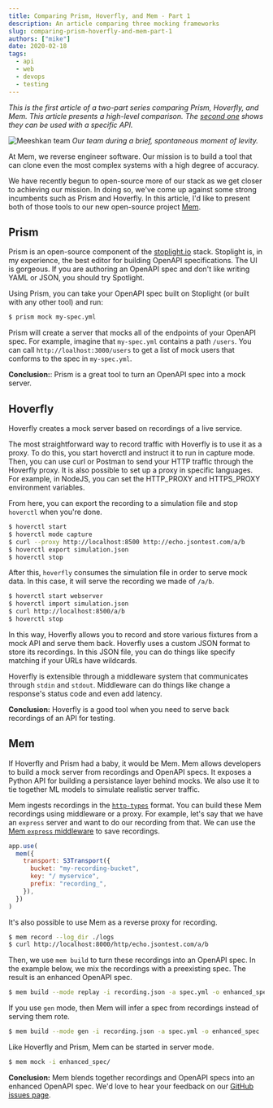 ```yaml
---
title: Comparing Prism, Hoverfly, and Mem - Part 1
description: An article comparing three mocking frameworks
slug: comparing-prism-hoverfly-and-mem-part-1
authors: ["mike"]
date: 2020-02-18
tags:
  - api
  - web
  - devops
  - testing
---
```


_This is the first article of a two-part series comparing Prism, Hoverfly, and Mem. This article presents a high-level comparison. The [second one](https://meeshkan.com/blog/comparing-prism-hoverfly-and-mem-part-2/) shows they can be used with a specific API._

![Meeshkan team](https://cdn.filestackcontent.com/AZvPNtU2oRLCcNYkJFCAAz/resize=width:1000/https://dev-to-uploads.s3.amazonaws.com/i/bni2ip09m23dml1nozod.jpg)
_Our team during a brief, spontaneous moment of levity._

At Mem, we reverse engineer software. Our mission is to build a tool that can clone even the most complex systems with a high degree of accuracy.

We have recently begun to open-source more of our stack as we get closer to achieving our mission. In doing so, we've come up against some strong incumbents such as Prism and Hoverfly. In this article, I'd like to present both of those tools to our new open-source project [Mem](https://github.com/meeshkan/mem).

## Prism

Prism is an open-source component of the [stoplight.io](https://stoplight.io) stack. Stoplight is, in my experience, the best editor for building OpenAPI specifications. The UI is gorgeous. If you are authoring an OpenAPI spec and don't like writing YAML or JSON, you should try Spotlight.

Using Prism, you can take your OpenAPI spec built on Stoplight (or built with any other tool) and run:

```bash
$ prism mock my-spec.yml
```

Prism will create a server that mocks all of the endpoints of your OpenAPI spec. For example, imagine that `my-spec.yml` contains a path `/users`. You can call `http://loalhost:3000/users` to get a list of mock users that conforms to the spec in `my-spec.yml`.

**Conclusion:**: Prism is a great tool to turn an OpenAPI spec into a mock server.

## Hoverfly

Hoverfly creates a mock server based on recordings of a live service.

The most straightforward way to record traffic with Hoverfly is to use it as a proxy. To do this, you start hoverctl and instruct it to run in capture mode. Then, you can use curl or Postman to send your HTTP traffic through the Hoverfly proxy. It is also possible to set up a proxy in specific languages. For example, in NodeJS, you can set the HTTP_PROXY and HTTPS_PROXY environment variables.

From here, you can export the recording to a simulation file and stop `hoverctl` when you're done.

```bash
$ hoverctl start
$ hoverctl mode capture
$ curl --proxy http://localhost:8500 http://echo.jsontest.com/a/b
$ hoverctl export simulation.json
$ hoverctl stop
```

After this, `hoverfly` consumes the simulation file in order to serve mock data. In this case, it will serve the recording we made of `/a/b`.

```bash
$ hoverctl start webserver
$ hoverctl import simulation.json
$ curl http://localhost:8500/a/b
$ hoverctl stop
```

In this way, Hoverfly allows you to record and store various fixtures from a mock API and serve them back. Hoverfly uses a custom JSON format to store its recordings. In this JSON file, you can do things like specify matching if your URLs have wildcards.

Hoverfly is extensible through a middleware system that communicates through `stdin` and `stdout`. Middleware can do things like change a response's status code and even add latency.

**Conclusion:** Hoverfly is a good tool when you need to serve back recordings of an API for testing.

## Mem

If Hoverfly and Prism had a baby, it would be Mem. Mem allows developers to build a mock server from recordings and OpenAPI specs. It exposes a Python API for building a persistance layer behind mocks. We also use it to tie together ML models to simulate realistic server traffic.

Mem ingests recordings in the [`http-types`](https://github.com/meeshkan/http-types) format. You can build these Mem recordings using middleware or a proxy. For example, let's say that we have an `express` server and want to do our recording from that. We can use the [Mem `express` middleware](https://github.com/meeshkan/express-middleware) to save recordings.

```javascript
app.use(
  mem({
    transport: S3Transport({
      bucket: "my-recording-bucket",
      key: "/ myservice",
      prefix: "recording_",
    }),
  })
)
```

It's also possible to use Mem as a reverse proxy for recording.

```bash
$ mem record --log_dir ./logs
$ curl http://localhost:8000/http/echo.jsontest.com/a/b
```

Then, we use `mem build` to turn these recordings into an OpenAPI spec. In the example below, we mix the recordings with a preexisting spec. The result is an enhanced OpenAPI spec.

```bash
$ mem build --mode replay -i recording.json -a spec.yml -o enhanced_spec
```

If you use `gen` mode, then Mem will infer a spec from recordings instead of serving them rote.

```bash
$ mem build --mode gen -i recording.json -a spec.yml -o enhanced_spec
```

Like Hoverfly and Prism, Mem can be started in server mode.

```bash
$ mem mock -i enhanced_spec/
```

**Conclusion:** Mem blends together recordings and OpenAPI specs into an enhanced OpenAPI spec. We'd love to hear your feedback on our [GitHub issues page](https://github.com/meeshkan/mem/issues).
